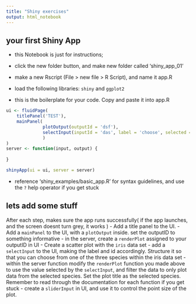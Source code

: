 ```yaml
---
title: "Shiny exercises"
output: html_notebook
---
```


## your first Shiny App
- this Notebook is just for instructions;
- click the new folder button, and make new folder called 'shiny_app_01'
- make a new Rscript (File >  new file > R Script), and name it app.R
- load the following libraries: `shiny` and `ggplot2`

- this is the boilerplate for your code. Copy and paste it into app.R 
```r
ui <- fluidPage(
    titlePanel('TEST'),
    mainPanel(
              plotOutput(outputId = 'dsf'),
              selectInput(inputId = 'das', label = 'choose', selected = "", choices = c("", 'asd'))
              )
)
server <- function(input, output) {
    
}

shinyApp(ui = ui, server = server)
```
- reference 'shiny_examples/basic_app.R' for syntax guidelines, and use the `?` help operator if you get stuck


## lets add some stuff
After each step, makes sure the app runs successfully( if the app launches, and the screen doesnt turn grey, it works )
- Add a title panel to the UI. 
- Add a `mainPanel` to the UI, with a `plotOutput` inside. set the outputID to something informative
- in the server, create a `renderPlot` assigned to your outputID in UI
- Create a scatter plot with the `iris` data set
- add a `selectInput` to the UI, making the label and id accordingly. Structure it so that you can choose from one of the three species within the iris data set
- within the server function modify the `renderPlot` function you made above to use the value selected by the `selectInput`, and filter the data to only plot data from the selected species. Set the plot title as the selected species. Remember to read through the documentation for each function if you get stuck
- create a `sliderInput` in UI, and use it to control the point size of the plot. 






